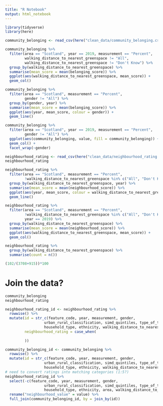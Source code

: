 ```yaml
---
title: "R Notebook"
output: html_notebook
---
```


```r
library(tidyverse)
library(here)

community_belonging <- read_csv(here("clean_data/community_belonging.csv"))
```
```r
community_belonging %>% 
  filter(area == "Scotland", year == 2019, measurement == "Percent",
         walking_distance_to_nearest_greenspace != "All",
         walking_distance_to_nearest_greenspace != "Don't Know") %>% 
  group_by(walking_distance_to_nearest_greenspace) %>% 
  summarise(mean_score = mean(belonging_score)) %>% 
  ggplot(aes(walking_distance_to_nearest_greenspace, mean_score)) +
  geom_col()
```
```r
community_belonging %>% 
  filter(area == "Scotland", measurement == "Percent",
         gender != "All") %>% 
  group_by(gender, year) %>% 
  summarise(mean_score = mean(belonging_score)) %>% 
  ggplot(aes(year, mean_score, colour = gender)) +
  geom_line()
```



```r
community_belonging %>% 
  filter(area == "Scotland", year == 2019, measurement == "Percent",
         gender != "All") %>% 
  ggplot(aes(community_belonging, value, fill = community_belonging)) +
  geom_col() +
  facet_wrap(~gender)
```

```r
neighbourhood_rating <- read_csv(here("clean_data/neighbourhood_rating.csv"))
neighbourhood_rating
```
```r
neighbourhood_rating %>% 
  filter(area == "Scotland", measurement == "Percent",
         !walking_distance_to_nearest_greenspace %in% c("All", "Don't Know")) %>% 
  group_by(walking_distance_to_nearest_greenspace, year) %>% 
  summarise(mean_score = mean(neighbourhood_score)) %>% 
  ggplot(aes(year, mean_score, colour = walking_distance_to_nearest_greenspace)) +
  geom_line()
```
```r
neighbourhood_rating %>% 
  filter(area == "Scotland", measurement == "Percent",
         !walking_distance_to_nearest_greenspace %in% c("All", "Don't Know"),
         year == 2019) %>% 
  group_by(walking_distance_to_nearest_greenspace) %>% 
  summarise(mean_score = mean(neighbourhood_score)) %>% 
  ggplot(aes(walking_distance_to_nearest_greenspace, mean_score)) +
  geom_col()
```


```r
neighbourhood_rating %>% 
  group_by(walking_distance_to_nearest_greenspace) %>% 
  summarise(count = n())
```
```r
(102/(3708+915))*100
```
# Join the data?
```r
community_belonging
neighbourhood_rating
```
```r
neighbourhood_rating_id <- neighbourhood_rating %>% 
  rowwise() %>% 
  mutate(id = str_c(feature_code, year, measurement, gender,
                  urban_rural_classification, simd_quintiles, type_of_tenure,
                  household_type, ethnicity, walking_distance_to_nearest_greenspace),
         neighbourhood_rating = case_when(
           
         ))

community_belonging_id <- community_belonging %>% 
  rowwise() %>% 
  mutate(id = str_c(feature_code, year, measurement, gender,
                  urban_rural_classification, simd_quintiles, type_of_tenure,
                  household_type, ethnicity, walking_distance_to_nearest_greenspace))
# need to convert ratings into matching categories (1:5?)
neighbourhood_rating_id %>% 
  select(-c(feature_code, year, measurement, gender,
                  urban_rural_classification, simd_quintiles, type_of_tenure,
                  household_type, ethnicity, area, walking_distance_to_nearest_greenspace)) %>% 
  rename("neighbourhood_value" = value) %>% 
  full_join(community_belonging_id, by = join_by(id))
```









